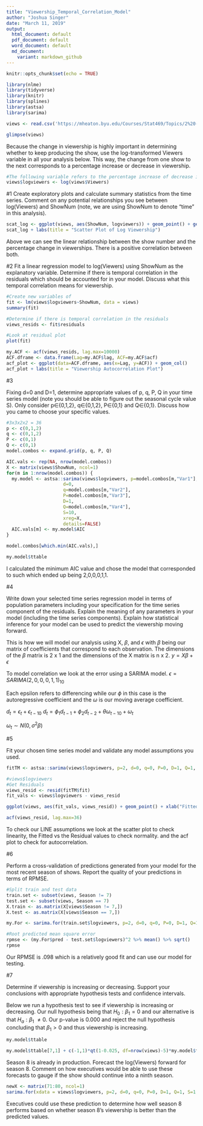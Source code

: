 ```yaml
---
title: "Viewership_Temporal_Correlation_Model"
author: "Joshua Singer"
date: "March 11, 2019"
output:
  html_document: default
  pdf_document: default
  word_document: default
  md_document:
    variant: markdown_github
---
```


```r
knitr::opts_chunk$set(echo = TRUE)
```


```r
library(nlme)
library(tidyverse)
library(knitr)
library(splines)
library(astsa)
library(sarima)
```


```r
views <- read.csv('https://mheaton.byu.edu/Courses/Stat469/Topics/2%20-%20TemporalCorrelation/1%20-%20TimeSeries/HWCaseStudy/Data/Viewership.txt', header = TRUE, sep="")

glimpse(views)
```


Because the change in viewership is highly important in determining whether to keep producing the show, use the log-transformed Viewers variable in all your analysis below. This way, the change from one show to the next corresponds to a percentage increase or decrease in viewership.

```r
#The following variable refers to the percentage increase of decrease in viewership
views$logviewers <- log(views$Viewers)
```

#1
Create exploratory plots and calculate summary statistics from the time series. Comment on any potential relationships you see between  log(Viewers) and ShowNum (note, we are using ShowNum to denote “time” in this analysis).

```r
scat_log <- ggplot(views, aes(ShowNum, logviewers)) + geom_point() + geom_path() + geom_smooth(se = FALSE)
scat_log + labs(title = "Scatter Plot of Log Viewership")
```
Above we can see the linear relationship between the show number and the percentage change in viewerships. There is a positive correlation between both.


#2
Fit a linear regression model to log(Viewers) using ShowNum as the explanatory variable. Determine if there is temporal correlation in the residuals which should be accounted for in your model. Discuss what this temporal correlation means for viewership.
```r
#Create new variables of 
fit <- lm(views$logviewers~ShowNum, data = views)
summary(fit)

#Determine if there is temporal correlation in the residuals
views_resids <- fit$residuals

#Look at residual plot
plot(fit)
```

```r
my.ACF <- acf(views_resids, lag.max=10000)
ACF.dframe <- data.frame(Lag=my.ACF$lag, ACF=my.ACF$acf)
acf_plot <- ggplot(data=ACF.dframe, aes(x=Lag, y=ACF)) + geom_col()
acf_plot + labs(title = "Viewership Autocorrelation Plot")
```
#3

Fixing d=0 and D=1, determine appropriate values of p, q, P, Q in your time series model (note you should be able to figure out the seasonal cycle value S). Only consider p∈{0,1,2}, q∈{0,1,2}, P∈{0,1} and Q∈{0,1}. Discuss how you came to choose your specific values.
```r
#3x3x2x2 = 36
p <- c(0,1,2)
q <- c(0,1,2)
P <- c(0,1)
Q <- c(0,1)
model.combos <- expand.grid(p, q, P, Q)

AIC.vals <- rep(NA, nrow(model.combos))
X <- matrix(views$ShowNum, ncol=1)
for(m in 1:nrow(model.combos)) {
  my.model <- astsa::sarima(views$logviewers, p=model.combos[m,"Var1"],
                     d=0,
                     q=model.combos[m,"Var2"],
                     P=model.combos[m,"Var3"],
                     D=1,
                     Q=model.combos[m,"Var4"],
                     S=10,
                     xreg=X,
                     details=FALSE)
  AIC.vals[m] <- my.model$AIC
}

model.combos[which.min(AIC.vals),]

my.model$ttable


```
I calculated the minimum AIC value and chose the model that corresponded to such which ended up being 2,0,0,0,1,1. 


#4 

Write down your selected time series regression model in terms of population parameters including your specification for the time series component of the residuals. Explain the meaning of any parameters in your model (including the time series components). Explain how statistical inference for your model can be used to predict the viewership moving forward.

This is how we will model our analysis using X, $\beta$, and $\epsilon$ with $\beta$ being our matrix of coefficients that correspond to each observation. The dimensions of the $\beta$ matrix is 2 x 1 and the dimensions of the X matrix is n x 2.
$y = X\beta + \epsilon$

To model correlation we look at the error using a SARIMA model.
$\epsilon = SARIMA(2, 0, 0, 0, 1, 1)_{10}$

Each epsilon refers to differencing while our $\phi$ in this case is the autoregressive coefficient and the $\omega$ is our moving average coefficient. 

$d_t = \epsilon_t + \epsilon_{t-10}$
$d_t = \phi_1 d_{t-1} + \phi_2 d_{t-2} + \theta\omega_{t-10} + \omega_t$

$\omega_t \sim N(0, \sigma^2\beta)$

#5

Fit your chosen time series model and validate any model assumptions you used.
```r
fitTM <- astsa::sarima(views$logviewers, p=2, d=0, q=0, P=0, D=1, Q=1, S=10, xreg=X, details=FALSE)

#views$logviewers
#Get Residuals
views_resid <- resid(fitTM$fit)
fit_vals <- views$logviewers - views_resid

ggplot(views, aes(fit_vals, views_resid)) + geom_point() + xlab("Fitted Values") + ylab("Residuals")

acf(views_resid, lag.max=36)

```
To check our LINE assumptions we look at the scatter plot to check linearity, the Fitted vs the Residual values to check normality. and the acf plot to check for autocorrelation.

#6

Perform a cross-validation of predictions generated from your model for the most recent season of shows. Report the quality of your predictions in terms of RPMSE. 
```r
#Split train and test data
train.set <- subset(views, Season != 7)
test.set <- subset(views, Season == 7)
X.train <- as.matrix(X[views$Season != 7,])
X.test <- as.matrix(X[views$Season == 7,])

my.For <- sarima.for(train.set$logviewers, p=2, d=0, q=0, P=0, D=1, Q=1, S=10, xreg=X.train, n.ahead=10, newxreg=X.test)

#Root predicted mean square error
rpmse <- (my.For$pred - test.set$logviewers)^2 %>% mean() %>% sqrt()
rpmse
```
Our RPMSE is .098 which is a relatively good fit and can use our model for testing.


#7

Determine if viewership is increasing or decreasing. Support your conclusions with appropriate hypothesis tests and confidence intervals.

Below we run a hypothesis test to see if viewership is increasing or decreasing. Our null hypothesis being that $H_0: \beta_1 = 0$  and our alternative is that $H_a: \beta_1 ~\ne 0$. Our p-value is 0.000 and reject the null hypothesis concluding that $\beta_1 > 0$ and thus viewership is increasing.
```r
my.model$ttable

my.model$ttable[7,1] + c(-1,1)*qt(1-0.025, df=nrow(views)-5)*my.model$ttable[7,2]

```



Season 8 is already in production. Forecast the log(Viewers) forward for season 8. Comment on how executives would be able to use these forecasts to gauge if the show should continue into a ninth season.
```r
newX <- matrix(71:80, ncol=1)
sarima.for(xdata = views$logviewers, p=2, d=0, q=0, P=0, D=1, Q=1, S=1, n.ahead=10, newxreg=newX)
```
Executives could use these prediction to determine how well season 8 performs based on whether season 8's viewership is better than the predicted values.
